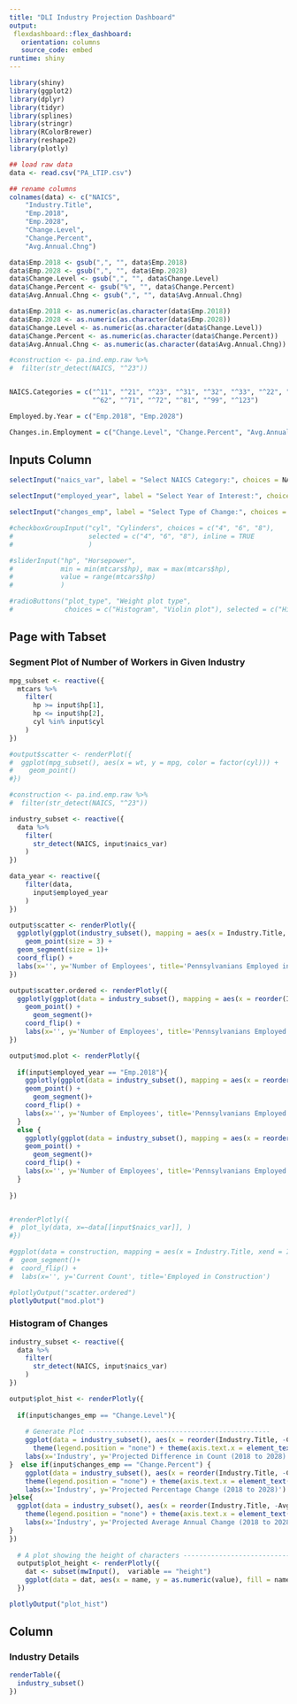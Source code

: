 ---
title: "DLI Industry Projection Dashboard"
output: 
 flexdashboard::flex_dashboard:
   orientation: columns
   source_code: embed
runtime: shiny
---

```{r context="setup", include=FALSE}
library(shiny)
library(ggplot2)
library(dplyr)
library(tidyr)
library(splines)
library(stringr)
library(RColorBrewer)
library(reshape2)
library(plotly)
```

```{r data}

## load raw data
data <- read.csv("PA_LTIP.csv")

## rename columns
colnames(data) <- c("NAICS",
    "Industry.Title",
    "Emp.2018",
    "Emp.2028",
    "Change.Level",
    "Change.Percent",
    "Avg.Annual.Chng")

data$Emp.2018 <- gsub(",", "", data$Emp.2018)
data$Emp.2028 <- gsub(",", "", data$Emp.2028)
data$Change.Level <- gsub(",", "", data$Change.Level)
data$Change.Percent <- gsub("%", "", data$Change.Percent)
data$Avg.Annual.Chng <- gsub(",", "", data$Avg.Annual.Chng)

data$Emp.2018 <- as.numeric(as.character(data$Emp.2018))
data$Emp.2028 <- as.numeric(as.character(data$Emp.2028))
data$Change.Level <- as.numeric(as.character(data$Change.Level))
data$Change.Percent <- as.numeric(as.character(data$Change.Percent))
data$Avg.Annual.Chng <- as.numeric(as.character(data$Avg.Annual.Chng))

#construction <- pa.ind.emp.raw %>%
#  filter(str_detect(NAICS, "^23"))


NAICS.Categories = c("^11", "^21", "^23", "^31", "^32", "^33", "^22", "^42", "^44", "^45", "^48", "^49", "^51", "^52", "^53", "^54", "^55", "^56", "^61",
                     "^62", "^71", "^72", "^81", "^99", "^123")

Employed.by.Year = c("Emp.2018", "Emp.2028")

Changes.in.Employment = c("Change.Level", "Change.Percent", "Avg.Annual.Chng")

```


Inputs Column {.sidebar}
-----------------------------------------------------------------------

```{r context="render"}

selectInput("naics_var", label = "Select NAICS Category:", choices = NAICS.Categories)

selectInput("employed_year", label = "Select Year of Interest:", choices = Employed.by.Year)

selectInput("changes_emp", label = "Select Type of Change:", choices = Changes.in.Employment)

#checkboxGroupInput("cyl", "Cylinders", choices = c("4", "6", "8"),
#                   selected = c("4", "6", "8"), inline = TRUE
#                   )

#sliderInput("hp", "Horsepower",
#            min = min(mtcars$hp), max = max(mtcars$hp),
#            value = range(mtcars$hp)
#            )

#radioButtons("plot_type", "Weight plot type", 
#             choices = c("Histogram", "Violin plot"), selected = c("Histogram"))

```


Page with Tabset {.tabset .tabset-fade}
-----------------------------------------------------------------------

### Segment Plot of Number of Workers in Given Industry

```{r context="server"}
mpg_subset <- reactive({
  mtcars %>%
    filter(
      hp >= input$hp[1],
      hp <= input$hp[2],
      cyl %in% input$cyl
    )
})

#output$scatter <- renderPlot({
#  ggplot(mpg_subset(), aes(x = wt, y = mpg, color = factor(cyl))) +
#    geom_point()
#})

#construction <- pa.ind.emp.raw %>%
#  filter(str_detect(NAICS, "^23"))

industry_subset <- reactive({
  data %>%
    filter(
      str_detect(NAICS, input$naics_var)
    )
})

data_year <- reactive({
    filter(data, 
      input$employed_year
    )
})

output$scatter <- renderPlotly({
  ggplotly(ggplot(industry_subset(), mapping = aes(x = Industry.Title, xend = Industry.Title, y = Emp.2018, yend = 0, color = Industry.Title)) + 
    geom_point(size = 3) +
  geom_segment(size = 1)+
  coord_flip() + 
  labs(x='', y='Number of Employees', title='Pennsylvanians Employed in Given Industry'))
})

output$scatter.ordered <- renderPlotly({
  ggplotly(ggplot(data = industry_subset(), mapping = aes(x = reorder(Industry.Title, -Emp.2018), xend = reorder(Industry.Title, -Emp.2018), y = Emp.2018, yend = 0, color = Industry.Title)) + 
    geom_point() +
      geom_segment()+
    coord_flip() + 
    labs(x='', y='Number of Employees', title='Pennsylvanians Employed in Given Industry') + theme(legend.position = "none"))
})

output$mod.plot <- renderPlotly({
  
  if(input$employed_year == "Emp.2018"){
    ggplotly(ggplot(data = industry_subset(), mapping = aes(x = reorder(Industry.Title, -Emp.2018), xend = reorder(Industry.Title, -Emp.2018), y = Emp.2018, yend = 0, color = Industry.Title)) + 
    geom_point() +
      geom_segment()+
    coord_flip() + 
    labs(x='', y='Number of Employees', title='Pennsylvanians Employed in Given Industry') + theme(legend.position = "none"))
  }
  else {
    ggplotly(ggplot(data = industry_subset(), mapping = aes(x = reorder(Industry.Title, -Emp.2028), xend = reorder(Industry.Title, -Emp.2028), y = Emp.2028, yend = 0, color = Industry.Title)) + 
    geom_point() +
      geom_segment()+
    coord_flip() + 
    labs(x='', y='Number of Employees', title='Pennsylvanians Employed in Given Industry') + theme(legend.position = "none"))
  }
    
})


#renderPlotly({
#  plot_ly(data, x=~data[[input$naics_var]], )
#})

#ggplot(data = construction, mapping = aes(x = Industry.Title, xend = Industry.Title, y = Emp.2018, yend = 0)) + geom_point() +
#  geom_segment()+
#  coord_flip() + 
#  labs(x='', y='Current Count', title='Employed in Construction')

```

```{r context="render"}
#plotlyOutput("scatter.ordered")
plotlyOutput("mod.plot")

```

### Histogram of Changes

```{r context="server"}

industry_subset <- reactive({
  data %>%
    filter(
      str_detect(NAICS, input$naics_var)
    )
})

output$plot_hist <- renderPlotly({
  
  if(input$changes_emp == "Change.Level"){
    
    # Generate Plot ----------------------------------------------
    ggplot(data = industry_subset(), aes(x = reorder(Industry.Title, -Change.Level), y = Change.Level, fill = Industry.Title)) + geom_bar(stat = "identity") +
      theme(legend.position = "none") + theme(axis.text.x = element_text(angle = 90, vjust = 0.5, hjust=1))+ 
    labs(x='Industry', y='Projected Difference in Count (2018 to 2028)')
}  else if(input$changes_emp == "Change.Percent") {
    ggplot(data = industry_subset(), aes(x = reorder(Industry.Title, -Change.Percent), y = Change.Percent, fill = Industry.Title)) + geom_bar(stat = "identity")+
    theme(legend.position = "none") + theme(axis.text.x = element_text(angle = 90, vjust = 0.5, hjust=1))+ 
    labs(x='Industry', y='Projected Percentage Change (2018 to 2028)')
}else{
  ggplot(data = industry_subset(), aes(x = reorder(Industry.Title, -Avg.Annual.Chng), y = Avg.Annual.Chng, fill = Industry.Title)) + geom_bar(stat = "identity")+
    theme(legend.position = "none") + theme(axis.text.x = element_text(angle = 90, vjust = 0.5, hjust=1))+ 
    labs(x='Industry', y='Projected Average Annual Change (2018 to 2028)')
}
})
  
  # A plot showing the height of characters -----------------------------------
  output$plot_height <- renderPlotly({
    dat <- subset(mwInput(),  variable == "height")
    ggplot(data = dat, aes(x = name, y = as.numeric(value), fill = name)) + geom_bar(stat = "identity")
  })

```

```{r context="render"}
plotlyOutput("plot_hist")

```

Column {data-width=350}
-----------------------------------------------------------------------

### Industry Details {data-width=400}

```{r}
renderTable({
  industry_subset()
})
```


